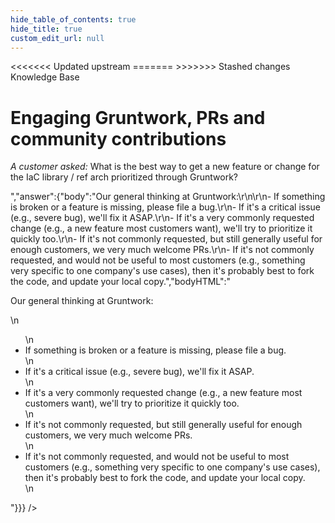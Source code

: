 ```yaml
---
hide_table_of_contents: true
hide_title: true
custom_edit_url: null
---
```



<head>
<<<<<<< Updated upstream
  <link rel="canonical" href="https://github.com/tnn-tnn-tnn-tnn-tnn-gruntwork-io/knowledge-base/discussions/11" />
=======
  <link rel="canonical" href="https://github.com/tnn-gruntwork-io/knowledge-base/discussions/11" />
>>>>>>> Stashed changes
</head>

<CenterLayout>
<span className="searchCategory">Knowledge Base</span>
<h1>Engaging Gruntwork, PRs and community contributions</h1>
<GitHub discussion={{"id":"MDEwOkRpc2N1c3Npb24zNTQxMTM0","number":11,"author":{"login":"zackproser"},"title":"Engaging Gruntwork, PRs and community contributions","body":"_A customer asked:_ What is the best way to get a new feature or change for the IaC library / ref arch prioritized through Gruntwork?","bodyHTML":"<p dir=\"auto\"><em>A customer asked:</em> What is the best way to get a new feature or change for the IaC library / ref arch prioritized through Gruntwork?</p>","answer":{"body":"Our general thinking at Gruntwork:\r\n\r\n- If something is broken or a feature is missing, please file a bug.\r\n- If it's a critical issue (e.g., severe bug), we'll fix it ASAP.\r\n- If it's a very commonly requested change (e.g., a new feature most customers want), we'll try to prioritize it quickly too.\r\n- If it's not commonly requested, but still generally useful for enough customers, we very much welcome PRs.\r\n- If it's not commonly requested, and would not be useful to most customers (e.g., something very specific to one company's use cases), then it's probably best to fork the code, and update your local copy.","bodyHTML":"<p dir=\"auto\">Our general thinking at Gruntwork:</p>\n<ul dir=\"auto\">\n<li>If something is broken or a feature is missing, please file a bug.</li>\n<li>If it's a critical issue (e.g., severe bug), we'll fix it ASAP.</li>\n<li>If it's a very commonly requested change (e.g., a new feature most customers want), we'll try to prioritize it quickly too.</li>\n<li>If it's not commonly requested, but still generally useful for enough customers, we very much welcome PRs.</li>\n<li>If it's not commonly requested, and would not be useful to most customers (e.g., something very specific to one company's use cases), then it's probably best to fork the code, and update your local copy.</li>\n</ul>"}}} />

</CenterLayout>
  

<!-- ##DOCS-SOURCER-START
{
  "sourcePlugin": "github-discussions",
  "hash": "6216ddc0e49a13fc27b7574334aec043"
}
##DOCS-SOURCER-END -->
